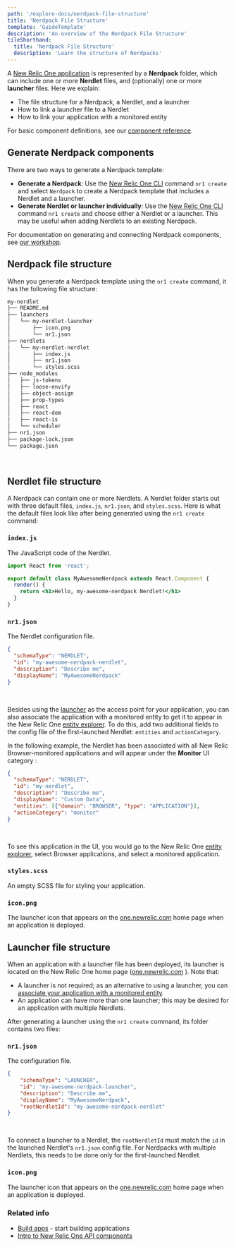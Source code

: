 ```yaml
---
path: '/explore-docs/nerdpack-file-structure'
title: 'Nerdpack File Structure'
template: 'GuideTemplate'
description: 'An overview of the Nerdpack File Structure'
tileShorthand:
  title: 'Nerdpack File Structure'
  description: 'Learn the structure of Nerdpacks'
---
```


<Intro>

A [New Relic One application](https://developer.newrelic.com/use-cases/build-new-relic-one-applications
"Link opens in a new window.") is represented by a **Nerdpack** folder, which can include one or more **Nerdlet** files,
and (optionally) one or more **launcher** files. Here we explain: 

- The file structure for a Nerdpack, a Nerdlet, and a launcher
- How to link a launcher file to a Nerdlet
- How to link your application with a monitored entity

For basic component definitions, see our [component reference](/explore-docs/intro-to-sdk).

</Intro>

## Generate Nerdpack components

There are two ways to generate a Nerdpack template:

- **Generate a Nerdpack**: Use the [New Relic One CLI](https://developer.newrelic.com/build-tools/new-relic-one-applications/cli "Link opens in a new window.") command `nr1 create` and select `Nerdpack` to create a Nerdpack template that includes a Nerdlet and a launcher.
- **Generate Nerdlet or launcher individually**: Use the [New Relic One CLI](https://developer.newrelic.com/build-tools/new-relic-one-applications/cli "Link opens in a new window.") command `nr1 create` and choose either a Nerdlet or a launcher. This may be useful when adding Nerdlets to an existing Nerdpack.

For documentation on generating and connecting Nerdpack components, see [our workshop](https://github.com/newrelic/nr1-workshop/blob/master/lab0/INSTRUCTIONS.md "Link opens in a new window.").

## Nerdpack file structure

When you generate a Nerdpack template using the `nr1 create` command, it has the following file structure:

```bash copy=false lineNumbers=false
my-nerdlet
├── README.md
├── launchers
│   └── my-nerdlet-launcher
│       ├── icon.png
│       └── nr1.json
├── nerdlets
│   └── my-nerdlet-nerdlet
│       ├── index.js
│       ├── nr1.json
│       └── styles.scss
├── node_modules
│   ├── js-tokens
│   ├── loose-envify
│   ├── object-assign
│   ├── prop-types
│   ├── react
│   ├── react-dom
│   ├── react-is
│   └── scheduler
├── nr1.json
├── package-lock.json
└── package.json
```
<br />

## Nerdlet file structure

A Nerdpack can contain one or more Nerdlets. A Nerdlet folder starts out with three default files, `index.js`, `nr1.json`, and `styles.scss`. Here is what the default files look like after being generated using the `nr1 create` command:

### `index.js`

The JavaScript code of the Nerdlet.

```jsx copy=false lineNumbers=false
import React from 'react';

export default class MyAwesomeNerdpack extends React.Component {
  render() {
    return <h1>Hello, my-awesome-nerdpack Nerdlet!</h1>
  }
}
```

### `nr1.json`

The Nerdlet configuration file.

```json copy=false lineNumbers=false
{
  "schemaType": "NERDLET",
  "id": "my-awesome-nerdpack-nerdlet",
  "description": "Describe me",
  "displayName": "MyAwesomeNerdpack"
}
```
<br/>

Besides using the [launcher](https://docs.newrelic.com/docs/new-relic-one/use-new-relic-one/build-new-relic-one/new-relic-one-application-nerdpack-file-structure#launcher-file)
as the access point for your application, you can also associate the application with
a monitored entity to get it to appear in the New Relic One [entity explorer](https://docs.newrelic.com/docs/new-relic-one/use-new-relic-one/ui-data/new-relic-one-entity-explorer-view-performance-across-apps-services-hosts). To do this, add two additional fields to the config file of the first-launched Nerdlet: `entities` and `actionCategory`.

In the following example, the Nerdlet has been associated with all New Relic Browser-monitored applications and will appear under the **Monitor** UI category :

```json copy=false lineNumbers=false
{
  "schemaType": "NERDLET",
  "id": "my-nerdlet",
  "description": "Describe me",
  "displayName": "Custom Data",
  "entities": [{"domain": "BROWSER", "type": "APPLICATION"}],
  "actionCategory": "monitor"
}
```
<br />

To see this application in the UI, you would go to the New Relic One
[entity explorer](https://docs.newrelic.com/docs/new-relic-one/use-new-relic-one/ui-data/new-relic-one-entity-explorer-view-performance-across-apps-services-hosts),
 select Browser applications, and select a monitored application.

### `styles.scss`

An empty SCSS file for styling your application.

### `icon.png`

The launcher icon that appears on the [one.newrelic.com](http://one.newrelic.com/)
home page when an application is deployed.

## Launcher file structure

When an application with a launcher file has been deployed, its launcher is located on the New Relic One home page ([one.newrelic.com](http://one.newrelic.com/ "Link opens in a new window.") ). Note that:

- A launcher is not required; as an alternative to using a launcher, you can  [associate your application with a monitored entity](https://docs.newrelic.com/docs/new-relic-one/use-new-relic-one/build-new-relic-one/new-relic-one-application-nerdpack-file-structure#nerdlet-json).
- An application can have more than one launcher; this may be desired for an application with multiple Nerdlets.

After generating a launcher using the `nr1 create` command, its folder contains two files:

### `nr1.json`

The configuration file.
```json  copy=false lineNumbers=false
{
    "schemaType": "LAUNCHER",
    "id": "my-awesome-nerdpack-launcher",
    "description": "Describe me",
    "displayName": "MyAwesomeNerdpack",
    "rootNerdletId": "my-awesome-nerdpack-nerdlet"    
}
```
<br />

To connect a launcher to a Nerdlet, the  `rootNerdletId`  must match the  `id`  in the launched Nerdlet's  `nr1.json`  config file. For Nerdpacks with multiple Nerdlets, this needs to be done only for the first-launched Nerdlet.

### `icon.png`

The launcher icon that appears on the  [one.newrelic.com](http://one.newrelic.com/ "Link opens in a new window.") home page when an application is deployed.

### Related info

- [Build apps](/build-apps) - start building applications
- [Intro to New Relic One API components](/explore-docs/intro-to-sdk)

